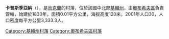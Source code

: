 {{coord|50|9|42|N|30|32|12|E|scale:30000|display=title}}

'''卡普斯季亞納'''（{{lang-uk|Капустяна}}），是[[烏克蘭|烏克蘭]]的村落，位於該國中北部[[基輔州|基輔州]]，由[[奧布希夫區|奧布希夫區]]負責管轄，始建於1830年，面積0.01平方公里，海拔高度120米，2001年人口30，人口密度每平方公里3,333.3人。

{{DEFAULTSORT:Капустяна}}
[[Category:基輔州村落|Category:基輔州村落]]
[[Category:奧布希夫區村落|Category:奧布希夫區村落]]


{{Kiev-geo-stub}}